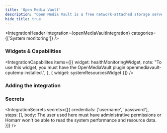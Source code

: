 ```yaml
---
title: 'Open Media Vault'
description: "Open Media Vault is a free network-attached storage server based on the Debian operating system."
hide_title: true
---
```



<IntegrationHeader
  integration={openMediaVaultIntegration}
  categories={['System monitoring']}
/>

### Widgets & Capabilities
<IntegrationCapabilites
    items={[{
        widget: healthMonitoringWidget,
        note: "To use this widget, you must have the OpenMediaVault plugin openmediavault-cputemp installed.",
    }, {
      widget: systemResourcesWidget
    }]}
/>

### Adding the integration
<AddingIntegration />

### Secrets
<IntegrationSecrets secrets={[{
    credentials: ['username', 'password'],
    steps: [],
    body: <Alert type="caution">
        The user used here must have administrative permissions or Homarr won't be able to read the system performance and resource data.
    </Alert>
}]} />